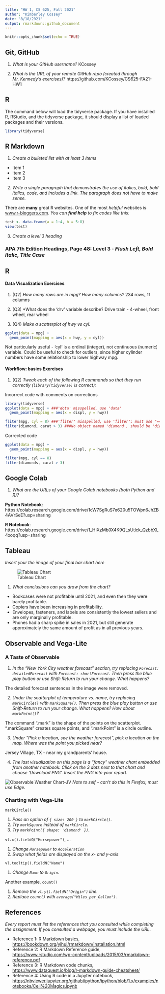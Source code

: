 ```yaml
---
title: "HW 1, CS 625, Fall 2021"
author: "Kimberley Cossey"
date: "8/18/2021"
output: rmarkdown::github_document
---
```


```r
knitr::opts_chunk$set(echo = TRUE)
```

## Git, GitHub

1. *What is your GitHub username?*
  KCossey
  
  2. *What is the URL of your remote GitHub repo (created through Mr. Kennedy's exercises)?*
  https://github.com/KCossey/CS625-FA21-HW1

## R

The command below will load the tidyverse package.  If you have installed R, RStudio, and the tidyverse package, it should display a list of loaded packages and their versions.
```r
library(tidyverse)
```

## R Markdown 

1. *Create a bulleted list with at least 3 items*
* Item 1
* Item 2
* Item 3

2. *Write a single paragraph that demonstrates the use of italics, bold, bold italics, code, and includes a link. The paragraph does not have to make sense.*

There are **many** great R websites. One of the most *helpful* websites is [www.r-bloggers.com](www.r-bloggers.com). *You can **find help** to fix codes like this:*
```r
test <- data.frame(a = 1:4, b = 5:8)
view(test)
```

3. *Create a level 3 heading*

### APA 7th Edition Headings, Page 48: Level 3 - *Flush Left, Bold Italic, Title Case*

## R 

#### Data Visualization Exercises

1. (Q2) *How many rows are in mpg? How many columns?*
        234 rows, 11 columns

2. (Q3)  *What does the 'drv' variable describe?
        Drive train - 4-wheel, front wheel, rear wheel

3. (Q4) *Make a scatterplot of hwy vs cyl.*
```r
ggplot(data = mpg) +
  geom_point(mapping = aes(x = hwy, y = cyl))
```

Not particularly useful - 'cyl' is a ordinal (integer), not continuous (numeric) variable. Could be useful to check for outliers, since higher cylinder numbers have some relationship to lower highway mpg. 


#### Workflow: basics Exercises

1. (Q2) *Tweak each of the following R commands so that they run correctly (`library(tidyverse)` is correct):*

Incorrect code with comments on corrections
```r
library(tidyverse)
ggplot(dota = mpg) + ###'dota' misspelled, use 'data'
  geom_point(mapping = aes(x = displ, y = hwy))

fliter(mpg, cyl = 8) ###'fliter' misspelled, use 'filter'; must use "==" to show "exactly equals"
filter(diamond, carat > 3) ###No object named 'diamond', should be 'diamonds'
```

  Corrected code
```r
ggplot(data = mpg) + 
  geom_point(mapping = aes(x = displ, y = hwy))

filter(mpg, cyl == 8) 
filter(diamonds, carat > 3)
```

## Google Colab

1. *What are the URLs of your Google Colab notebooks (both Python and R)?*

**Python Notebook**: https://colab.research.google.com/drive/1cW7SgRuS7e620u5TOWpn6JhZB4AVrSeE?usp=sharing

**R Notebook**: https://colab.research.google.com/drive/1_HIXzMb0X4K9QLsUtlck_QzbbXL4xoqq?usp=sharing

## Tableau

*Insert your the image of your final bar chart here*

![Tableau Chart](TableauChartEastSales.png)

1. *What conclusions can you draw from the chart?*

* Bookcases were not profitable until 2021, and even then they were barely profitable.
* Copiers have been increasing in profitability.
* Envelopes, fasteners, and labels are consistently the lowest sellers and are only marginally profitable.
* Phones had a sharp spike in sales in 2021, but still generate approximately the same amount of profit as in all previous years.

## Observable and Vega-Lite

### A Taste of Observable

1. *In the "New York City weather forecast" section, try replacing `Forecast: detailedForecast` with `Forecast: shortForecast`. Then press the blue play button  or use Shift-Return to run your change. What happens?*

The detailed forecast sentences in the image were removed.

2. *Under the scatterplot of temperature vs. name, try replacing `markCircle()` with `markSquare()`. Then press the blue play button  or use Shift-Return to run your change. What happens? How about `markPoint()`?*

The command ".mark" is the shape of the points on the scatterplot. ".markSquare" creates square points, and ".markPoint" is a circle outline.  

3. *Under "Pick a location, see the weather forecast", pick a location on the map.  Where was the point you picked near?*

Jersey Village, TX - near my grandparents' house.

4. *The last visualization on this page is a "fancy" weather chart embedded from another notebook.  Click on the 3 dots next to that chart and choose 'Download PNG'.  Insert the PNG into your report.*

![Observable Weather Chart-JV](WeatherChart.png)
*Note to self - can't do this in Firefox, must use Edge.*


### Charting with Vega-Lite

`markCircle()`

1. *Pass an option of `{ size: 200 }` to `markCircle()`.*
1. *Try `markSquare` instead of `markCircle`.*
1. *Try `markPoint({ shape: 'diamond' })`.*

`vl.x().fieldQ("Horsepower")`, ...

1. *Change `Horsepower` to `Acceleration`*
1. *Swap what fields are displayed on the x- and y-axis*

`vl.tooltip().fieldN("Name")`

1. *Change `Name` to `Origin`.*

Another example, `count()`

1. *Remove the `vl.y().fieldN("Origin")` line.*
1. *Replace `count()` with `average("Miles_per_Gallon")`.*

## References

*Every report must list the references that you consulted while completing the assignment. If you consulted a webpage, you must include the URL.*

* Reference 1: R Markdown basics, [https://bookdown.org/yihui/rmarkdown/installation.html](https://bookdown.org/yihui/rmarkdown/installation.html)
* Reference 2: R Markdown Reference guide, [https://www.rstudio.com/wp-content/uploads/2015/03/rmarkdown-reference.pdf](https://www.rstudio.com/wp-content/uploads/2015/03/rmarkdown-reference.pdf)
* Reference 3: R Markdown code chunks, [https://www.dataquest.io/blog/r-markdown-guide-cheatsheet/](https://www.dataquest.io/blog/r-markdown-guide-cheatsheet/)
* Reference 4: Using R code in a Jupyter notebook, [https://nbviewer.jupyter.org/github/ipython/ipython/blob/1.x/examples/notebooks/Cell%20Magics.ipynb](https://nbviewer.jupyter.org/github/ipython/ipython/blob/1.x/examples/notebooks/Cell%20Magics.ipynb)
